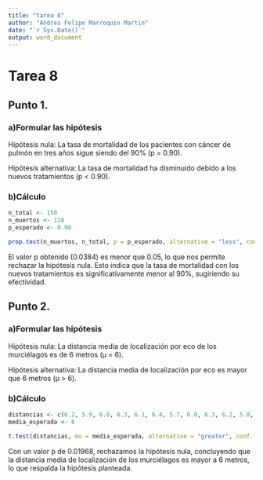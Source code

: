 ```yaml
---
title: "tarea 8"
author: "Andres Felipe Marroquin Martin"
date: "`r Sys.Date()`"
output: word_document
---
```

# Tarea 8

## Punto 1.

### a)Formular las hipótesis

Hipótesis nula: La tasa de mortalidad de los pacientes con cáncer de pulmón en tres años sigue siendo del 90% (p = 0.90).

Hipótesis alternativa: La tasa de mortalidad ha disminuido debido a los nuevos tratamientos (p < 0.90).

### b)Cálculo

```r
n_total <- 150
n_muertos <- 128
p_esperado <- 0.90 

prop.test(n_muertos, n_total, p = p_esperado, alternative = "less", conf.level = 0.95)
```

El valor p obtenido (0.0384) es menor que 0.05, lo que nos permite rechazar la hipótesis nula. Esto indica que la tasa de mortalidad con los nuevos tratamientos es significativamente menor al 90%, sugiriendo su efectividad.

## Punto 2.

### a)Formular las hipótesis

Hipótesis nula: La distancia media de localización por eco de los murciélagos es de 6 metros (μ = 6).

Hipótesis alternativa: La distancia media de localización por eco es mayor que 6 metros (μ > 6).

### b)Cálculo

```r
distancias <- c(6.2, 5.9, 6.8, 6.3, 6.1, 6.4, 5.7, 6.0, 6.3, 6.2, 5.8, 5.9, 6.3, 6.1, 6.3, 6.1)
media_esperada <- 6  

t.test(distancias, mu = media_esperada, alternative = "greater", conf.level = 0.95)
```

Con un valor p de 0.01968, rechazamos la hipótesis nula, concluyendo que la distancia media de localización de los murciélagos es mayor a 6 metros, lo que respalda la hipótesis planteada.
